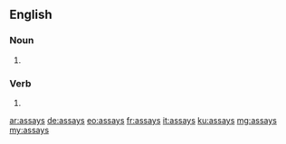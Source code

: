 ==English==

===Noun===
{{head|en|plural}}

# {{plural of|assay|lang=en|nocat=1}}

===Verb===
{{head|en}}

# {{en-third-person singular of|assay}}

[[ar:assays]]
[[de:assays]]
[[eo:assays]]
[[fr:assays]]
[[it:assays]]
[[ku:assays]]
[[mg:assays]]
[[my:assays]]